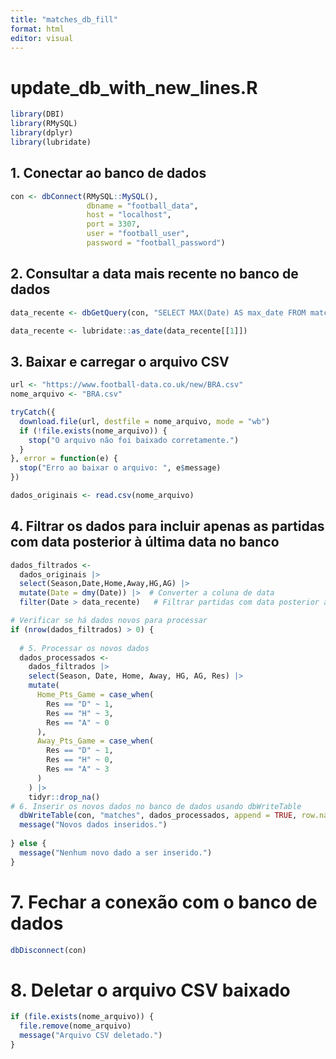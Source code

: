 ```yaml
---
title: "matches_db_fill"
format: html
editor: visual
---
```


# update_db_with_new_lines.R

```r
library(DBI)
library(RMySQL)
library(dplyr)
library(lubridate)
```

## 1. Conectar ao banco de dados

```r

con <- dbConnect(RMySQL::MySQL(), 
                 dbname = "football_data", 
                 host = "localhost", 
                 port = 3307, 
                 user = "football_user", 
                 password = "football_password")
```

## 2. Consultar a data mais recente no banco de dados

```r
data_recente <- dbGetQuery(con, "SELECT MAX(Date) AS max_date FROM matches")
```

```r
data_recente <- lubridate::as_date(data_recente[[1]])
```

## 3. Baixar e carregar o arquivo CSV

```r
url <- "https://www.football-data.co.uk/new/BRA.csv"
nome_arquivo <- "BRA.csv"

tryCatch({
  download.file(url, destfile = nome_arquivo, mode = "wb")
  if (!file.exists(nome_arquivo)) {
    stop("O arquivo não foi baixado corretamente.")
  }
}, error = function(e) {
  stop("Erro ao baixar o arquivo: ", e$message)
})

dados_originais <- read.csv(nome_arquivo)
```

## 4. Filtrar os dados para incluir apenas as partidas com data posterior à última data no banco

```r
dados_filtrados <- 
  dados_originais |>
  select(Season,Date,Home,Away,HG,AG) |> 
  mutate(Date = dmy(Date)) |>  # Converter a coluna de data
  filter(Date > data_recente)   # Filtrar partidas com data posterior à última
```

```r
# Verificar se há dados novos para processar
if (nrow(dados_filtrados) > 0) {
  
  # 5. Processar os novos dados
  dados_processados <- 
    dados_filtrados |> 
    select(Season, Date, Home, Away, HG, AG, Res) |> 
    mutate(
      Home_Pts_Game = case_when(
        Res == "D" ~ 1,
        Res == "H" ~ 3,
        Res == "A" ~ 0
      ),
      Away_Pts_Game = case_when(
        Res == "D" ~ 1,
        Res == "H" ~ 0,
        Res == "A" ~ 3
      )
    ) |> 
    tidyr::drop_na()
# 6. Inserir os novos dados no banco de dados usando dbWriteTable
  dbWriteTable(con, "matches", dados_processados, append = TRUE, row.names = FALSE)
  message("Novos dados inseridos.")
  
} else {
  message("Nenhum novo dado a ser inserido.")
}
```

# 7. Fechar a conexão com o banco de dados

```r
dbDisconnect(con)
```

# 8. Deletar o arquivo CSV baixado

```r
if (file.exists(nome_arquivo)) {
  file.remove(nome_arquivo)
  message("Arquivo CSV deletado.")
}
```
